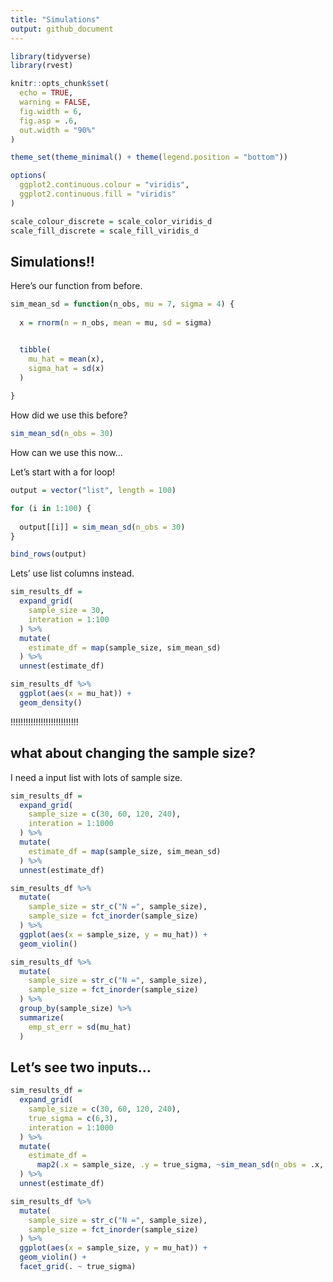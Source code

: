 ```yaml
---
title: "Simulations"
output: github_document
---
```


```r
library(tidyverse)
library(rvest)

knitr::opts_chunk$set(
  echo = TRUE,
  warning = FALSE,
  fig.width = 6,
  fig.asp = .6,
  out.width = "90%"
)

theme_set(theme_minimal() + theme(legend.position = "bottom"))

options(
  ggplot2.continuous.colour = "viridis",
  ggplot2.continuous.fill = "viridis"
)

scale_colour_discrete = scale_color_viridis_d
scale_fill_discrete = scale_fill_viridis_d
```

## Simulations!!

Here's our function from before.

```r
sim_mean_sd = function(n_obs, mu = 7, sigma = 4) {
  
  x = rnorm(n = n_obs, mean = mu, sd = sigma)


  tibble(
    mu_hat = mean(x),
    sigma_hat = sd(x)
  )
  
}
```

How did we use this before?

```r
sim_mean_sd(n_obs = 30)
```

How can we use this now...

Let's start with a for loop!

```r
output = vector("list", length = 100)

for (i in 1:100) {
  
  output[[i]] = sim_mean_sd(n_obs = 30)
}

bind_rows(output)
```


Lets' use list columns instead.

```r
sim_results_df = 
  expand_grid(
    sample_size = 30,
    interation = 1:100
  ) %>%
  mutate(
    estimate_df = map(sample_size, sim_mean_sd)
  ) %>%
  unnest(estimate_df)
```

```r
sim_results_df %>%
  ggplot(aes(x = mu_hat)) +
  geom_density()
```


!!!!!!!!!!!!!!!!!!!!!!!!!!!


## what about changing the sample size?

I need a input list with lots of sample size.

```r
sim_results_df = 
  expand_grid(
    sample_size = c(30, 60, 120, 240),
    interation = 1:1000
  ) %>%
  mutate(
    estimate_df = map(sample_size, sim_mean_sd)
  ) %>%
  unnest(estimate_df)
```

```r
sim_results_df %>%
  mutate(
    sample_size = str_c("N =", sample_size),
    sample_size = fct_inorder(sample_size)
  ) %>%
  ggplot(aes(x = sample_size, y = mu_hat)) +
  geom_violin()
```

```r
sim_results_df %>%
  mutate(
    sample_size = str_c("N =", sample_size),
    sample_size = fct_inorder(sample_size)
  ) %>%
  group_by(sample_size) %>%
  summarize(
    emp_st_err = sd(mu_hat)
  )
```


## Let's see two inputs...

```r
sim_results_df = 
  expand_grid(
    sample_size = c(30, 60, 120, 240),
    true_sigma = c(6,3),
    interation = 1:1000
  ) %>%
  mutate(
    estimate_df = 
      map2(.x = sample_size, .y = true_sigma, ~sim_mean_sd(n_obs = .x, sigma = .y))
  ) %>%
  unnest(estimate_df)
```

```r
sim_results_df %>%
  mutate(
    sample_size = str_c("N =", sample_size),
    sample_size = fct_inorder(sample_size)
  ) %>%
  ggplot(aes(x = sample_size, y = mu_hat)) +
  geom_violin() +
  facet_grid(. ~ true_sigma)
```



